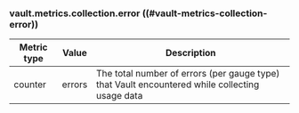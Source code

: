 ### vault.metrics.collection.error ((#vault-metrics-collection-error))

Metric type | Value  | Description
----------- | ------ | -----------
counter     | errors | The total number of errors (per gauge type) that Vault encountered while collecting usage data